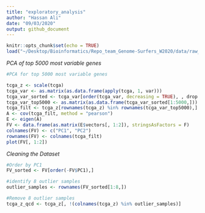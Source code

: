 ```yaml
---
title: "exploratory_analysis"
author: "Hassan Ali"
date: "09/03/2020"
output: github_document
---
```


```r
knitr::opts_chunk$set(echo = TRUE)
load("~/Desktop/Bioinformatics/Repo_team_Genome-Surfers_W2020/data/raw_data/tcga_paad.RData")
```

_PCA of top 5000 most variable genes_
```r
#PCA for top 5000 most variable genes

tcga_z <- scale(tcga)
tcga_var <- as.matrix(as.data.frame(apply(tcga, 1, var)))
tcga_var_sorted <- tcga_var[order(tcga_var, decreasing = TRUE), , drop = FALSE] 
tcga_var_top5000 <- as.matrix(as.data.frame(tcga_var_sorted[1:5000,]))
tcga_filt <- tcga_z[rownames(tcga_z) %in% rownames(tcga_var_top5000),]
A <- cov(tcga_filt, method = "pearson")
E <- eigen(A)
FV <- data.frame(as.matrix(E$vectors[, 1:2]), stringsAsFactors = F)
colnames(FV) <- c("PC1", "PC2")
rownames(FV) <- colnames(tcga_filt)
plot(FV[, 1:2])

```
_Cleaning the Dataset_
```r

#Order by PC1
FV_sorted <- FV[order(-FV$PC1),]

#identify 8 outlier samples
outlier_samples <- rownames(FV_sorted[1:8,])

#Remove 8 outlier samples
tcga_z_qcd <- tcga_z[, !(colnames(tcga_z) %in% outlier_samples)]

```


